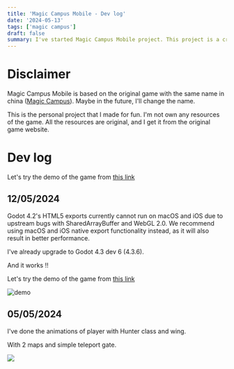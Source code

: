 ```yaml
---
title: 'Magic Campus Mobile - Dev log'
date: '2024-05-13'
tags: ['magic campus']
draft: false
summary: I've started Magic Campus Mobile project. This project is a cross-device game (Mac/Web/Mobile) based on Magic Campus of Lezi
---
```


# Disclaimer

Magic Campus Mobile is based on the original game with the same name in china ([Magic Campus](https://mc.lezi.com/)). Maybe in the future, I'll change the name. 

This is the personal project that I made for fun. I'm not own any resources of the game. All the resources are original, and I get it from the original game website.

# Dev log

Let's try the demo of the game from [this link](https://beyonderluu.com/vpt/html5/index.html)

## 12/05/2024

Godot 4.2's HTML5 exports currently cannot run on macOS and iOS due to upstream bugs with SharedArrayBuffer and WebGL 2.0. We recommend using macOS and iOS native export functionality instead, as it will also result in better performance.

I've already upgrade to Godot 4.3 dev 6 (4.3.6).

And it works !!

Let's try the demo of the game from [this link](https://beyonderluu.com/vpt/html5/index.html)

![demo](/blog/mc/2/1.png)

## 05/05/2024

I've done the animations of player with Hunter class and wing.

With 2 maps and simple teleport gate.

![](/blog/mc/1/1.gif)